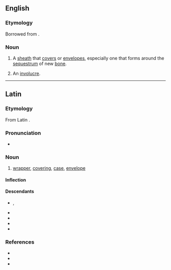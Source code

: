 ==English==

===Etymology===
Borrowed from {{bor|en|la|involūcrum}}.

===Noun===
{{en-noun|involucra}}

# A [[sheath]] that [[cover]]s or [[envelope]]s, especially one that forms around the [[sequestrum]] of new [[bone]].
# {{lb|en|botany}} An [[involucre]].

----

==Latin==

===Etymology===
From Latin {{l|la|involvō}}.

===Pronunciation===
* {{la-IPA|involūcrum}}

===Noun===
{{la-noun|involūcrum|involūcrī|n|second}}

# [[wrapper]], [[covering]], [[case]], [[envelope]]

====Inflection====
{{la-decl-2nd-N|involūcr}}

====Descendants====
* {{desc|en|involucre|bor=1}}, {{l|en|involucrum}}
* {{desc|fr|involucre|bor=1}}
* {{desc|gl|envurullo}}
* {{desc|it|involucro|bor=1}}
* {{desc|es|involucro|bor=1}}

===References===
* {{R:L&S}}
* {{R:Elementary Lewis}}
* {{R:Gaffiot}}